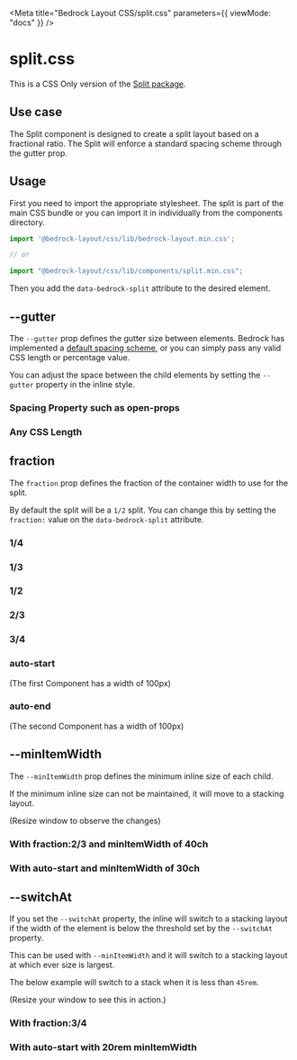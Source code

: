 

<Meta title="Bedrock Layout CSS/split.css" parameters={{ viewMode: "docs" }} />

# split.css

This is a CSS Only version of the [Split package](/?path=/docs/components-split--api).

## Use case

The Split component is designed to create a split layout based on a fractional ratio. The Split will enforce a standard spacing scheme through the gutter prop.

## Usage

First you need to import the appropriate stylesheet. The split is part of the main CSS bundle or you can import it in individually from the components directory.

```javascript
import '@bedrock-layout/css/lib/bedrock-layout.min.css';

// or

import "@bedrock-layout/css/lib/components/split.min.css";
```

Then you add the `data-bedrock-split` attribute to the desired element.

## --gutter

The `--gutter` prop defines the gutter size between elements. Bedrock has implemented a [default spacing scheme](css-only-components-spacing-properties-css--page), or you can simply pass any valid CSS length or percentage value.

You can adjust the space between the child elements by setting the `--gutter` property in the inline style.

<Canvas withSource="open">
  <Story name="--gutter">
    <h3>Spacing Property such as open-props</h3>
    <div data-bedrock-split style={{ "--gutter": "var(--size-2)" }}>
      <Component />
      <Component />
    </div>
    <h3>Any CSS Length</h3>
    <div data-bedrock-split style={{ "--gutter": "2rem" }}>
      <Component />
      <Component />
    </div>
  </Story>
</Canvas>

## fraction

The `fraction` prop defines the fraction of the container width to use for the split.

By default the split will be a `1/2` split. You can change this by setting the `fraction:` value on the `data-bedrock-split` attribute.

<Canvas withSource="open">
  <Story name="fraction">
    <h3>1/4</h3>
    <div data-bedrock-split="fraction:1/4" style={{ "--gutter": "1rem" }}>
      <Component />
      <Component />
    </div>
    <h3>1/3</h3>
    <div data-bedrock-split="fraction:1/3" style={{ "--gutter": "1rem" }}>
      <Component />
      <Component />
    </div>
    <h3>1/2</h3>
    <div data-bedrock-split="fraction:1/2" style={{ "--gutter": "1rem" }}>
      <Component />
      <Component />
    </div>
    <h3>2/3</h3>
    <div data-bedrock-split="fraction:2/3" style={{ "--gutter": "1rem" }}>
      <Component />
      <Component />
    </div>
    <h3>3/4</h3>
    <div data-bedrock-split="fraction:3/4" style={{ "--gutter": "1rem" }}>
      <Component />
      <Component />
    </div>
    <h3>auto-start</h3>
    <p>(The first Component has a width of 100px)</p>
    <div
      data-bedrock-split="fraction:auto-start"
      style={{ "--gutter": "1rem" }}
    >
      <Component />
      <Component />
    </div>
    <h3>auto-end</h3>
    <p>(The second Component has a width of 100px)</p>
    <div data-bedrock-split="fraction:auto-end" style={{ "--gutter": "1rem" }}>
      <Component />
      <Component />
    </div>
  </Story>
</Canvas>

## --minItemWidth

The `--minItemWidth` prop defines the minimum inline size of each child.

If the minimum inline size can not be maintained, it will move to a stacking layout.

(Resize window to observe the changes)

<Canvas withSource="open">
  <Story name="--minItemWidth">
    <h3>With fraction:2/3 and minItemWidth of 40ch</h3>
    <div
      data-bedrock-split="fraction:2/3"
      style={{ "--gutter": "var(--size-2)", "--minItemWidth": "40ch" }}
    >
      <Component />
      <Component />
    </div>
    <h3>With auto-start and minItemWidth of 30ch</h3>
    <div
      data-bedrock-split="fraction:auto-start"
      style={{ "--gutter": "var(--size-2)", "--minItemWidth": "30ch" }}
    >
      <Component />
      <Component />
    </div>
  </Story>
</Canvas>

## --switchAt

If you set the `--switchAt` property, the inline will switch to a stacking layout if the width of the element is below the threshold set by the `--switchAt` property.

This can be used with `--minItemWidth` and it will switch to a stacking layout at which ever size is largest.

The below example will switch to a stack when it is less than `45rem`.

(Resize your window to see this in action.)

<Canvas withSource="open">
  <Story name="--switchAt">
    <h3>With fraction:3/4</h3>
    <div
      data-bedrock-split="fraction:2/3"
      style={{ "--gutter": "var(--size-2)", "--switchAt": "45rem" }}
    >
      <Component />
      <Component />
    </div>
    <h3>With auto-start with 20rem minItemWidth</h3>
    <div
      data-bedrock-split="fraction:auto-start"
      style={{
        "--gutter": "var(--size-2)",
        "--minItemWidth": "20rem",
        "--switchAt": "45rem",
      }}
    >
      <Component />
      <Component />
    </div>
  </Story>
</Canvas>
